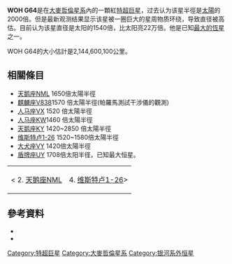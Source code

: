 {{Starbox begin |
   name=WOH Gk64}}
{{Starbox image
| image=[[Image:WOH_G64_Particular.jpg|250px]]
| caption=藝術家想像的WOH G64}}
{{Starbox observe |
  epoch= |
  ra= 04<sup>h</sup> 55<sup>m</sup> 10.49<sup>s</sup>
 |
  dec= −68° 20′ 29.08″ |
  appmag_v= 
|  constell= [[劍魚座|劍魚座]]}}
{{Starbox character
| class=M7.5 
| b-v=2.24
| u-b=
| variable=}}
{{Starbox astrometry
| radial_v=
| prop_mo_ra=
| prop_mo_dec=
| parallax=
| p_error=
| dist_ly= 168,000
| dist_pc=
| absmag_v= −9.8}}
{{Starbox detail
| mass= ~16-22
| radius=~1540
| luminosity= ~2.2×10<sup>5</sup>
| temperature=~3,200
| metal=
| rotation=
| gravity=
| age= }}
{{Starbox catalog
| names=  }}
{{Starbox end}}

'''WOH G64'''是在[[大麥哲倫星系|大麥哲倫星系]]內的一顆紅[[特超巨星|特超巨星]]，过去认为该星半徑是[[太陽|太陽]]的2000倍。但是最新观测结果显示该星被一圈巨大的星周物质环绕，导致直径被高估。目前认为该星直径是太阳的1540倍，比太阳亮22万倍。他是已知[[巨大恆星列表|最大的恆星]]之一。

WOH G64的大小估計是2,144,600,100公里。

== 相關條目 ==
*[[天鹅座NML|天鹅座NML]] 1650倍太陽半徑
*[[麒麟座V838|麒麟座V838]]1570 倍太陽半徑(帕羅馬測試干涉儀的觀測)
*[[人马座VX|人马座VX]] 1520 倍太陽半徑
*[[人马座KW|人马座KW]]1460  倍太陽半徑
*[[天鹅座KY|天鹅座KY]]   1420~2850 倍太陽半徑
*[[维斯特卢1-26|维斯特卢1-26]]  1520~1580倍太陽半徑
*[[大犬座VY|大犬座VY]] 1420倍太陽半徑
*[[盾牌座UY|盾牌座UY]] 1708倍太阳半径，已知最大恒星。
{| border= "1"
|-
| < 2. [[天鹅座NML|天鹅座NML]] 
| 4. [[维斯特卢1-26|维斯特卢1-26]]>
|}

== 參考資料 ==
{{Commonscat-inline|WOH G64}}
*{{cite journal |last=Westerlund |first=B. E. |authorlink= |coauthors=Olander, N.; Hedin, B. |year=1981 |month= |title=Supergiant and giant M type stars in the Large Magellanic Cloud |journal=Astronomy & Astrophysics Suppl. Ser. |volume=43 |issue= |pages=267–295 |id= |url= |accessdate= |quote= }}
*{{cite journal |last=Ohnaka |first=K. |authorlink= |coauthors=''et al.'' |year=2008 |month= |title=Spatially resolved dusty torus toward the red supergiant WOH G64 in the Large Magellanic Cloud |journal=Astronomy & Astrophysics |volume=484 |issue= |pages=371–379 |doi=10.1051/0004-6361:200809469 |url= |accessdate= |quote= }}

{{reflist}}

{{Stars of Dorado}}

[[Category:特超巨星|Category:特超巨星]]
[[Category:大麥哲倫星系|Category:大麥哲倫星系]]
[[Category:银河系外恒星|Category:银河系外恒星]]

{{star-stub}}